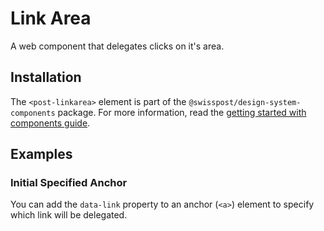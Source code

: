 
<Meta of={linkareaStories} />

# Link Area

<p className="lead">A web component that delegates clicks on it's area.</p>

<Canvas sourceState="shown" of={linkareaStories.Default} />
<div className="hide-col-default">
  <Controls of={linkareaStories.Default} />
</div>

## Installation

The `<post-linkarea>` element is part of the `@swisspost/design-system-components` package. For more information, read the [getting started with components guide](/?path=/docs/edfb619b-fda1-4570-bf25-20830303d483--docs).

## Examples

### Initial Specified Anchor

You can add the `data-link` property to an anchor (`<a>`) element to specify which link will be delegated.

<Canvas sourceState="shown" of={linkareaStories.InitiallySpecified} />
